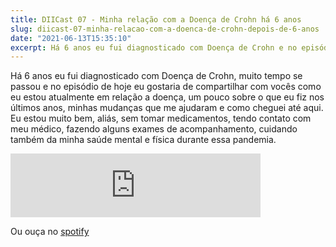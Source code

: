 ```yaml
---
title: DIICast 07 - Minha relação com a Doença de Crohn há 6 anos
slug: diicast-07-minha-relacao-com-a-doenca-de-crohn-depois-de-6-anos
date: "2021-06-13T15:35:10"
excerpt: Há 6 anos eu fui diagnosticado com Doença de Crohn e no episódio de hoje eu gostaria de compartilhar com vocês como eu estou atualmente em relação a doença
---
```


Há 6 anos eu fui diagnosticado com Doença de Crohn, muito tempo se passou e no episódio de hoje eu gostaria de compartilhar com vocês como eu estou atualmente em relação a doença, um pouco sobre o que eu fiz nos últimos anos, minhas mudanças que me ajudaram e como cheguei até aqui. Eu estou muito bem, aliás, sem tomar medicamentos, tendo contato com meu médico, fazendo alguns exames de acompanhamento, cuidando também da minha saúde mental e física durante essa pandemia.

<iframe
  src="https://anchor.fm/diicast/embed/episodes/DIICast-07---Minha-Relao-com-a-doena-de-Crohn-depois-de-6-anos-e12n5d6"
  height="102px"
  width="400px"
  frameborder="0"
  scrolling="no"
></iframe>

Ou ouça no [spotify](https://open.spotify.com/show/1bBEJfb7HTj3rKrehJEFbd)
